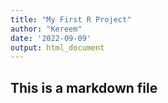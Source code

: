 ```yaml
---
title: "My First R Project"
author: "Kereem"
date: '2022-09-09'
output: html_document
---
```


## This is a markdown file